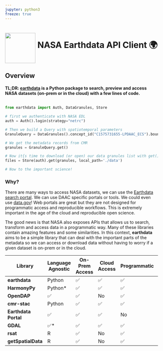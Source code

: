 ```yaml
---
jupyter: python3
freeze: true
---
```


# <img src="https://logos-world.net/wp-content/uploads/2020/05/NASA-Logo-1959-present.png" width="100px" align="middle" /> NASA Earthdata API Client 🌍

## Overview

#### TL;DR: [**earthdata**](https://github.com/nsidc/earthdata) is a Python package to search, preview and access NASA datasets (on-prem or in the cloud) with a few lines of code.

```python

from earthdata import Auth, DataGranules, Store

# first we authenticate with NASA EDL
auth = Auth().login(strategy="netrc")

# Then we build a Query with spatiotemporal parameters
GranuleQuery = DataGranules().concept_id("C1575731655-LPDAAC_ECS").bounding_box(-134.7,58.9,-133.9,59.2)

# We get the metadata records from CMR
granules = GranuleQuery.get()

# Now it{s time to download (or open) our data granules list with get()
files = Store(auth).get(granules, local_path='./data')

# Now to the important science!
```


### Why?

There are many ways to access NASA datasets, we can use the [Earthdata search portal](https://search.earthdata.nasa.gov/). We can use DAAC specific portals or tools.
We could even use [data.gov](https://data.gov)!  Web portals are great but they are not designed for programmatic access and reproducible workflows. This is extremely important in the age of the cloud and reproducible open science. 

The good news is that NASA also exposes APIs that allows us to search, transform and access data in a programmatic way. Many of these libraries contain amazing features and some similarities. In this context, **earthdata** aims to be a simple library that can deal with the important parts of the metadata so we can access or download data without having to worry if a given dataset is on-prem or in the cloud.



Library | Language Agnostic | On-Prem Access | Cloud Access | Programmatic | Subsetting | GIS Operations | Authentication | Full Archive Coverage|
-------- | ----- | -------- | ----- | -------- | ----- | -------- | ----- | -----
**earthdata** | Python| ✅ | ✅ | ✅ | No | No | ✅ | ✅
**HarmonyPy** | Python* | ✅ | ✅ | ✅ | ✅ | ✅ | ✅ | No
**OpenDAP** | ✅ | ✅ | No | ✅ | ✅ | No | No |  ✅ 
**cmr-stac** | Python | ✅ | ✅ |✅ | No | No | No |  ✅ 
**Earthdata Portal** | ✅ | ✅ | ✅| No | No | No | ✅ |  ✅ 
**GDAL** | ✅* | ✅ | ✅ |✅ | No | ✅* | ✅* |  ✅ 
**rsat** | R | ✅ | No |✅ | No | ✅* | ✅* |  No
**getSpatialData** | R | ✅ | No |✅ | No | ✅* | ✅* |  No

